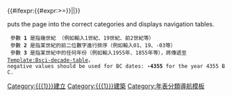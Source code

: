 <includeonly>{{quote|[[{{{1}}}]]完工建築物，或後來於[[{{{1}}}]]進行重建。{{Bsci-century-range|{{{3}}}|{{{1}}}}}}}
<noinclude>{{Bsci-cutoff}}</noinclude>
{{Bsci-century-table}}
{{#ifexpr:{{#expr:{{{3}}}>={{Bsci-cutoff-decades}}}}|{{Bsci-decade-table|{{{3}}}|{{{1}}}}}|}}
[[Category:各世紀完工建築物|{{{2}}}]]
[[Category:{{{1}}}建立]]
[[Category:{{{1}}}建築]]
</includeonly><noinclude>
{{Bsci}}

'''{{PAGENAME}}''' puts the page into the correct categories and displays navigation tables.
  參數 '''1''' 是指幾世紀 （例如輸入1世紀、19世紀、前2世紀等）
  參數 '''2''' 是指某世紀的前二位數字進行排序（例如輸入01、19、-03等）
  參數 '''3''' 是指某世紀中的任何年份（例如輸入1955年、1855年等），將傳遞至[[Template:Bsci-decade-table]]，negative values should be used for BC dates: '''-4355''' for the year 4355 BC.

[[Category:年表分類導航模板]]
</noinclude>